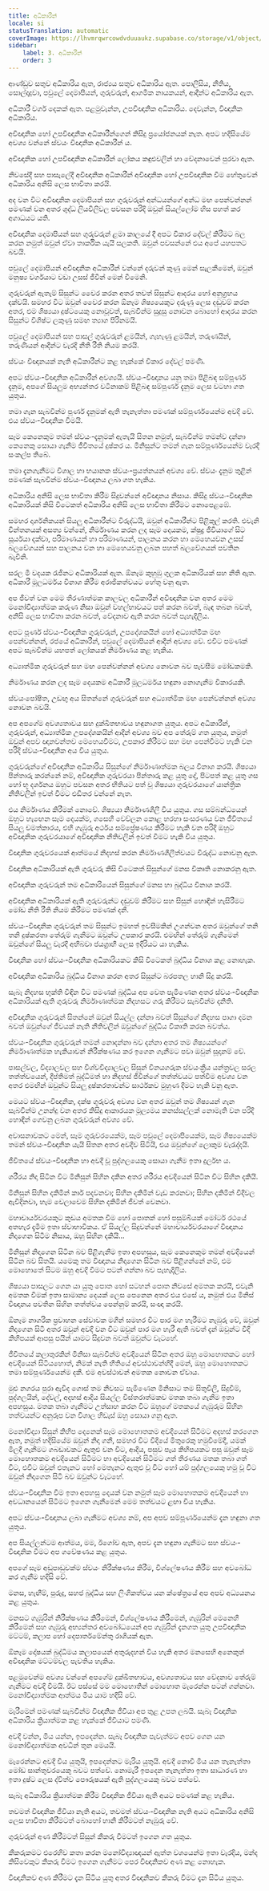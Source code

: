 ```yaml
---
title: අධිකාරීන්
locale: si
statusTranslation: automatic
coverImage: https://lhvmrqwrcowdvduuaukz.supabase.co/storage/v1/object/public/strapi-uploads/small_cover-educacion-fundamental.webp-2d51a7828a2b1309555be27f7e2a61a0.webp
sidebar:
    label: 3. අධිකාරීන්
    order: 3
---
```

ආණ්ඩුව සතුව අධිකාරිය ඇත, රාජ්‍යය සතුව අධිකාරිය ඇත. පොලිසිය, නීතිය, සොල්දාදුවා, පවුලේ දෙමාපියන්, ගුරුවරුන්, ආගමික නායකයන්, ආදීන්ට අධිකාරිය ඇත.

අධිකාරී වර්ග දෙකක් ඇත. පළමුවැන්න, උපවිඥානික අධිකාරිය. දෙවැන්න, විඥානික අධිකාරිය.

අවිඥානික හෝ උපවිඥානික අධිකාරීන්ගෙන් කිසිදු ප්‍රයෝජනයක් නැත. අපට හදිසියේම අවශ්‍ය වන්නේ ස්වයං විඥානික අධිකාරීන් ය.

අවිඥානික හෝ උපවිඥානික අධිකාරීන් ලෝකය කඳුළුවලින් හා වේදනාවෙන් පුරවා ඇත.

නිවසේදී සහ පාසැලේදී අවිඥානික අධිකාරීන් අවිඥානික හෝ උපවිඥානික වීම හේතුවෙන් අධිකාරිය අනිසි ලෙස භාවිතා කරයි.

අද වන විට අවිඥානික දෙමාපියන් සහ ගුරුවරුන් අන්ධයන්ගේ අන්ධ මඟ පෙන්වන්නන් පමණක් වන අතර ශුද්ධ ලියවිලිවල පවසන පරිදි ඔවුන් සියල්ලෝම හිස පහත් කර අගාධයට යති.

අවිඥානික දෙමාපියන් සහ ගුරුවරුන් ළමා කාලයේ දී අපට විකාර දේවල් කිරීමට බල කරන නමුත් ඔවුන් ඒවා තාර්කික යැයි සලකති. ඔවුන් පවසන්නේ එය අපේ යහපතට බවයි.

පවුලේ දෙමාපියන් අවිඥානික අධිකාරීන් වන්නේ දරුවන් කුණු මෙන් සැලකීමෙන්, ඔවුන් මනුෂ්‍ය වර්ගයාට වඩා උසස් ජීවීන් මෙන් වීමෙනි.

ගුරුවරුන් ඇතැම් සිසුන්ට වෛර කරන අතර තවත් සිසුන්ට ආදරය හෝ අනුග්‍රහය දක්වයි. සමහර විට ඔවුන් වෛර කරන ඕනෑම ශිෂ්‍යයෙකුට දරුණු ලෙස දඬුවම් කරන අතර, එම ශිෂ්‍යයා දුෂ්ටයෙකු නොවූවත්, සැබවින්ම සුදුසු නොවන බොහෝ ආදරය කරන සිසුන්ට විශිෂ්ට ලකුණු සමඟ ත්‍යාග පිරිනමයි.

පවුලේ දෙමාපියන් සහ පාසල් ගුරුවරුන් ළමයින්, ගැහැණු ළමයින්, තරුණයින්, තරුණියන් ආදීන්ට වැරදි නීති රීති නියම කරයි.

ස්වයං විඥානයක් නැති අධිකාරීන්ට කළ හැක්කේ විකාර දේවල් පමණි.

අපට ස්වයං-විඥානික අධිකාරීන් අවශ්‍යයි. ස්වයං-විඥානය යනු තමා පිළිබඳ සම්පූර්ණ දැනුම, අපගේ සියලුම අභ්‍යන්තර වටිනාකම් පිළිබඳ සම්පූර්ණ දැනුම ලෙස වටහා ගත යුතුය.

තමා ගැන සැබවින්ම පූර්ණ දැනුමක් ඇති තැනැත්තා පමණක් සම්පූර්ණයෙන්ම අවදි වේ. එය ස්වයං-විඥානික වීමයි.

සෑම කෙනෙකුම තමන් ස්වයං-දැනුමක් ඇතැයි සිතන නමුත්, සැබවින්ම තමන්ව දන්නා කෙනෙකු සොයා ගැනීම ජීවිතයේ දුෂ්කර ය. මිනිසුන්ට තමන් ගැන සම්පූර්ණයෙන්ම වැරදි සංකල්ප තිබේ.

තමා දැනගැනීමට විශාල හා භයානක ස්වයං-ප්‍රයත්නයන් අවශ්‍ය වේ. ස්වයං දැනුම තුළින් පමණක් සැබවින්ම ස්වයං-විඥානය ලබා ගත හැකිය.

අධිකාරිය අනිසි ලෙස භාවිතා කිරීම සිදුවන්නේ අවිඥානය නිසාය. කිසිදු ස්වයං-විඥානික අධිකාරියක් කිසි විටෙකත් අධිකාරිය අනිසි ලෙස භාවිතා කිරීමට නොපෙළඹේ.

සමහර දාර්ශනිකයන් සියලු අධිකාරීන්ට විරුද්ධයි, ඔවුන් අධිකාරීන්ට පිළිකුල් කරති. එවැනි චින්තනයක් අසත්‍ය වන්නේ, නිර්මාණය කරන ලද සෑම දෙයකම, ක්ෂුද්‍ර ජීවියාගේ සිට සූර්යයා දක්වා, පරිමාණයන් හා පරිමාණයන්, පාලනය කරන හා මෙහෙයවන උසස් බලවේගයන් සහ පාලනය වන හා මෙහෙයවනු ලබන පහත් බලවේගයන් පවතින බැවිනි.

සරල මී වදයක රැජිනට අධිකාරියක් ඇත. ඕනෑම කුහුඹු ගුලක අධිකාරියක් සහ නීති ඇත. අධිකාරී මූලධර්මය විනාශ කිරීම අරාජිකත්වයට හේතු වනු ඇත.

අප ජීවත් වන මෙම තීරණාත්මක කාලවල අධිකාරීන් අවිඥානික වන අතර මෙම මනෝවිද්‍යාත්මක කරුණ නිසා ඔවුන් වහල්භාවයට පත් කරන බවත්, බැඳ තබන බවත්, අනිසි ලෙස භාවිතා කරන බවත්, වේදනාව ඇති කරන බවත් පැහැදිලිය.

අපට පූර්ණ ස්වයං-විඥානික ගුරුවරුන්, උපදේශකයින් හෝ අධ්‍යාත්මික මඟ පෙන්වන්නන්, රජයේ අධිකාරීන්, පවුලේ දෙමාපියන් ආදීන් අවශ්‍ය වේ. එවිට පමණක් අපට සැබවින්ම යහපත් ලෝකයක් නිර්මාණය කළ හැකිය.

අධ්‍යාත්මික ගුරුවරුන් සහ මඟ පෙන්වන්නන් අවශ්‍ය නොවන බව පැවසීම මෝඩකමකි.

නිර්මාණය කරන ලද සෑම දෙයකම අධිකාරී මූලධර්මය හඳුනා නොගැනීම විකාරයකි.

ස්වයංපෝෂිත, උඩඟු අය සිතන්නේ ගුරුවරුන් සහ අධ්‍යාත්මික මඟ පෙන්වන්නන් අවශ්‍ය නොවන බවයි.

අප අපගේම අවශ්‍යතාවය සහ දුක්ඛිතභාවය හඳුනාගත යුතුය. අපට අධිකාරීන්, ගුරුවරුන්, අධ්‍යාත්මික උපදේශකයින් ආදීන් අවශ්‍ය බව අප තේරුම් ගත යුතුය, නමුත් ඔවුන් අපව ඥානවන්තව මෙහෙයවීමට, උපකාර කිරීමට සහ මඟ පෙන්වීමට හැකි වන පරිදි ස්වයං-විඥානික අය විය යුතුය.

ගුරුවරුන්ගේ අවිඥානික අධිකාරිය සිසුන්ගේ නිර්මාණාත්මක බලය විනාශ කරයි. ශිෂ්‍යයා පින්තාරු කරන්නේ නම්, අවිඥානික ගුරුවරයා පින්තාරු කළ යුතු දේ, පිටපත් කළ යුතු ගස හෝ භූ දර්ශනය ඔහුට පවසන අතර භීතියට පත් වූ ශිෂ්‍යයා ගුරුවරයාගේ යාන්ත්‍රික නීතිවලින් ඉවත් වීමට එඩිතර වන්නේ නැත.

එය නිර්මාණය කිරීමක් නොවේ. ශිෂ්‍යයා නිර්මාණශීලී විය යුතුය. ගස සම්බන්ධයෙන් ඔහුට හැඟෙන සෑම දෙයක්ම, ගසෙහි වෙව්ලන කොළ හරහා සංසරණය වන ජීවිතයේ සියලු චමත්කාරය, එහි ගැඹුරු අර්ථය සම්ප්‍රේෂණය කිරීමට හැකි වන පරිදි ඔහුට අවිඥානික ගුරුවරයාගේ අවිඥානික නීතිවලින් ඉවත් වීමට හැකි විය යුතුය.

විඥානික ගුරුවරයෙක් ආත්මයේ නිදහස් කරන නිර්මාණශීලීත්වයට විරුද්ධ නොවනු ඇත.

විඥානික අධිකාරියක් ඇති ගුරුවරු කිසි විටෙකත් සිසුන්ගේ මනස විකෘති නොකරනු ඇත.

අවිඥානික ගුරුවරුන් තම අධිකාරියෙන් සිසුන්ගේ මනස හා බුද්ධිය විනාශ කරයි.

අවිඥානික අධිකාරියක් ඇති ගුරුවරුන්ට දඬුවම් කිරීමට සහ සිසුන් හොඳින් හැසිරීමට මෝඩ නීති රීති නියම කිරීමට පමණක් දනී.

ස්වයං-විඥානික ගුරුවරුන් තම සිසුන්ට ඉමහත් ඉවසීමකින් උගන්වන අතර ඔවුන්ගේ තනි තනි දුෂ්කරතා තේරුම් ගැනීමට ඔවුන්ට උපකාර කරයි. එමඟින් තේරුම් ගැනීමෙන් ඔවුන්ගේ සියලු වැරදි අභිබවා ජයග්‍රාහී ලෙස ඉදිරියට යා හැකිය.

විඥානික හෝ ස්වයං-විඥානික අධිකාරියකට කිසි විටෙකත් බුද්ධිය විනාශ කළ නොහැක.

අවිඥානික අධිකාරිය බුද්ධිය විනාශ කරන අතර සිසුන්ට බරපතල හානි සිදු කරයි.

සැබෑ නිදහස භුක්ති විඳින විට පමණක් බුද්ධිය අප වෙත පැමිණෙන අතර ස්වයං-විඥානික අධිකාරියක් ඇති ගුරුවරු නිර්මාණාත්මක නිදහසට ගරු කිරීමට සැබවින්ම දනිති.

අවිඥානික ගුරුවරුන් සිතන්නේ ඔවුන් සියල්ල දන්නා බවත් සිසුන්ගේ නිදහස පාගා දමන බවත් ඔවුන්ගේ ජීවයක් නැති නීතිවලින් ඔවුන්ගේ බුද්ධිය විකෘති කරන බවත්ය.

ස්වයං-විඥානික ගුරුවරුන් තමන් නොදන්නා බව දන්නා අතර තම ශිෂ්‍යයන්ගේ නිර්මාණාත්මක හැකියාවන් නිරීක්ෂණය කර ඉගෙන ගැනීමට පවා ඔවුන් සූදානම් වේ.

පාසල්වල, විද්‍යාලවල සහ විශ්වවිද්‍යාලවල සිසුන් විනයගරුක ස්වයංක්‍රීය යන්ත්‍රවල සරල තත්ත්වයෙන්, දීප්තිමත් බුද්ධිමත් හා නිදහස් ජීවීන්ගේ තත්ත්වයට පත්වීම අවශ්‍ය වන අතර එමඟින් ඔවුන්ට සියලු දුෂ්කරතාවන්ට සාර්ථකව මුහුණ දීමට හැකි වනු ඇත.

මෙයට ස්වයං-විඥානික, දක්ෂ ගුරුවරු අවශ්‍ය වන අතර ඔවුන් තම ශිෂ්‍යයන් ගැන සැබවින්ම උනන්දු වන අතර කිසිදු ආකාරයක මූල්‍යමය කනස්සල්ලක් නොමැති වන පරිදි හොඳින් ගෙවනු ලබන ගුරුවරුන් අවශ්‍ය වේ.

අවාසනාවකට මෙන්, සෑම ගුරුවරයෙක්ම, සෑම පවුලේ දෙමාපියෙක්ම, සෑම ශිෂ්‍යයෙක්ම තමන් ස්වයං-විඥානික යැයි සිතන අතර අවදිව සිටියි, එය ඔවුන්ගේ ලොකුම වැරැද්දයි.

ජීවිතයේ ස්වයං-විඥානික හා අවදි වූ පුද්ගලයෙකු සොයා ගැනීම ඉතා දුර්ලභ ය.

ශරීරය නිදා සිටින විට මිනිසුන් සිහින දකින අතර ශරීරය අවදියෙන් සිටින විට සිහින දකියි.

මිනිසුන් සිහින දකිමින් කාර් පදවනවා; සිහින දකිමින් වැඩ කරනවා; සිහින දකිමින් වීදිවල ඇවිදිනවා, හැම වෙලාවෙම සිහින දකිමින් ජීවත් වෙනවා.

මහාචාර්යවරයකුට කුඩය අමතක වීම හෝ පොතක් හෝ පසුම්බියක් මෝටර් රථයේ අතහැර දැමීම ඉතා ස්වාභාවිකය. ඒ සියල්ල සිදුවන්නේ මහාචාර්යවරයාගේ විඥානය නිදාගෙන සිටීම නිසාය, ඔහු සිහින දකියි...

මිනිසුන් නිදාගෙන සිටින බව පිළිගැනීම ඉතා අපහසුය, සෑම කෙනෙකුම තමන් අවදියෙන් සිටින බව සිතයි. යමෙකු තම විඥානය නිදාගෙන සිටින බව පිළිගන්නේ නම්, එම මොහොතේ සිටම ඔහු අවදි වීමට පටන් ගන්නා බව පැහැදිලිය.

ශිෂ්‍යයා පාසලට ගෙන යා යුතු පොත හෝ සටහන් පොත නිවසේ අමතක කරයි, එවැනි අමතක වීමක් ඉතා සාමාන්‍ය දෙයක් ලෙස පෙනෙන අතර එය එසේ ය, නමුත් එය මිනිස් විඥානය පවතින සිහින තත්ත්වය පෙන්නුම් කරයි, සංඥා කරයි.

ඕනෑම නාගරික ප්‍රවාහන සේවාවක මගීන් සමහර විට පාර මග හැරීමට නැඹුරු වේ, ඔවුන් නිදාගෙන සිටි අතර ඔවුන් අවදි වන විට ඔවුන් පාර මග හැරී ඇති බවත් දැන් ඔවුන්ට වීදි කිහිපයක් ආපසු පයින් යාමට සිදුවන බවත් ඔවුන්ට වැටහේ.

ජීවිතයේ කලාතුරකින් මිනිසා සැබවින්ම අවදියෙන් සිටින අතර ඔහු මොහොතකට හෝ අවදියෙන් සිටියහොත්, නිමක් නැති භීතියේ අවස්ථාවන්හිදී මෙන්, ඔහු මොහොතකට තමා සම්පූර්ණයෙන්ම දකී. එම අවස්ථාවන් අමතක නොවන ඒවාය.

මුළු නගරය පුරා ඇවිද ගොස් තම නිවසට පැමිණෙන මිනිසාට තම සිතුවිලි, සිදුවීම්, පුද්ගලයින්, දේවල්, අදහස් ආදිය සියල්ල විස්තරාත්මකව මතක තබා ගැනීම ඉතා අපහසුය. මතක තබා ගැනීමට උත්සාහ කරන විට ඔහුගේ මතකයේ ගැඹුරුම සිහින තත්වයන්ට අනුරූප වන විශාල හිඩැස් ඔහු සොයා ගනු ඇත.

මනෝවිද්‍යා සිසුන් කිහිප දෙනෙක් සෑම මොහොතකම අවදියෙන් සිටීමට අදහස් කරගෙන ඇත, නමුත් හදිසියේම ඔවුන් නිදා ගනී, සමහර විට වීදියේ මිතුරෙකු හමුවීමේදී, යමක් මිලදී ගැනීමට ගබඩාවකට ඇතුළු වන විට, ආදිය, පසුව පැය කිහිපයකට පසු ඔවුන් සෑම මොහොතකම අවදියෙන් සිටීමට හා අවදියෙන් සිටීමට ගත් තීරණය මතක තබා ගත් විට, එවිට ඔවුන් එතැනට හෝ මෙතැනට ඇතුළු වූ විට හෝ යම් පුද්ගලයෙකු හමු වූ විට ඔවුන් නිදාගෙන සිටි බව ඔවුන්ට වැටහේ.

ස්වයං-විඥානික වීම ඉතා අපහසු දෙයක් වන නමුත් සෑම මොහොතකම අවදියෙන් හා අවධානයෙන් සිටීමට ඉගෙන ගැනීමෙන් මෙම තත්වයට ළඟා විය හැකිය.

අපට ස්වයං-විඥානය ලබා ගැනීමට අවශ්‍ය නම්, අප අපව සම්පූර්ණයෙන්ම දැන හඳුනා ගත යුතුය.

අප සියල්ලන්ටම ආත්මය, මම, ඊගෝව ඇත, අපව දැන හඳුනා ගැනීමට සහ ස්වයං-විඥානික වීමට අප ගවේෂණය කළ යුතුය.

අපගේ සෑම අඩුපාඩුවක්ම ස්වයං නිරීක්ෂණය කිරීම, විශ්ලේෂණය කිරීම සහ අවබෝධ කර ගැනීම හදිසි වේ.

මනස, හැඟීම්, පුරුදු, සහජ බුද්ධිය සහ ලිංගිකත්වය යන ක්ෂේත්‍රයේ අප අපව අධ්‍යයනය කළ යුතුය.

මනසට ගැඹුරින් නිරීක්ෂණය කිරීමෙන්, විශ්ලේෂණය කිරීමෙන්, ගැඹුරින් මෙනෙහි කිරීමෙන් සහ ගැඹුරු අභ්‍යන්තර අවබෝධයෙන් අප ගැඹුරින් දැනගත යුතු උපවිඥානික මට්ටම්, කලාප හෝ දෙපාර්තමේන්තු රාශියක් ඇත.

ඕනෑම දෝෂයක් බුද්ධිමය කලාපයෙන් අතුරුදහන් විය හැකි අතර මනසෙහි අනෙකුත් අවිඥානික මට්ටම්වල පැවතිය හැකිය.

පළමුවෙන්ම අවශ්‍ය වන්නේ අපගේම දුක්ඛිතභාවය, අවශ්‍යතාවය සහ වේදනාව තේරුම් ගැනීමට අවදි වීමයි. ඊට පස්සේ මම මොහොතින් මොහොත මැරෙන්න පටන් ගන්නවා. මනෝවිද්‍යාත්මක ආත්මය මිය යාම හදිසි වේ.

මැරීමෙන් පමණක් සැබවින්ම විඥානික ජීවියා අප තුළ උපත ලබයි. සැබෑ විඥානික අධිකාරිය ක්‍රියාත්මක කළ හැක්කේ ජීවියාට පමණි.

අවදි වන්න, මිය යන්න, ඉපදෙන්න. සැබෑ විඥානික පැවැත්මට අපව ගෙන යන මනෝවිද්‍යාත්මක අවධීන් තුන මෙයයි.

මැරෙන්නට අවදි විය යුතුයි, ඉපදෙන්නට මැරිය යුතුයි. අවදි නොවී මිය යන තැනැත්තා මෝඩ සාන්තුවරයෙකු බවට පත්වේ. නොමැරී ඉපදෙන තැනැත්තා ඉතා සාධාරණ හා ඉතා දුෂ්ට ලෙස ද්විත්ව පෞරුෂයක් ඇති පුද්ගලයෙකු බවට පත්වේ.

සැබෑ අධිකාරිය ක්‍රියාත්මක කිරීම විඥානික ජීවියා ඇති අයට පමණක් කළ හැකිය.

තවමත් විඥානික ජීවියා නැති අයට, තවමත් ස්වයං-විඥානික නැති අයට අධිකාරිය අනිසි ලෙස භාවිතා කිරීමටත් බොහෝ හානි කිරීමටත් නැඹුරු වේ.

ගුරුවරුන් අණ කිරීමටත් සිසුන් කීකරු වීමටත් ඉගෙන ගත යුතුය.

කීකරුකමට එරෙහිව කතා කරන මනෝවිද්‍යාඥයන් ඇත්ත වශයෙන්ම ඉතා වැරදිය, මන්ද කිසිවෙකුට කීකරු වීමට ඉගෙන ගැනීමට පෙර විඥානිකව අණ කළ නොහැක.

විඥානිකව අණ කිරීමට දැන සිටිය යුතු අතර විඥානිකව කීකරු වීමට දැන සිටිය යුතුය.

